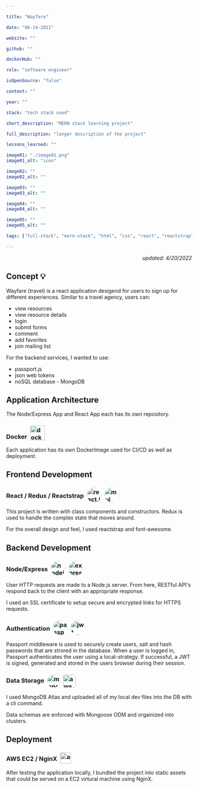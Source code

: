 ```yaml
---

title: "Wayfare"

date: "06-14-2021"

website: ""

github: ""

dockerHub: ""

role: "software engineer"

isOpenSource: "false"

context: ""

year: ""

stack: "tech stack used"

short_description: "MERN stack learning project"

full_description: "longer description of the project"

lessons_learned: ""

image01: "./image01.png"
image01_alt: "icon"

image02: ""
image02_alt: ""

image03: ""
image03_alt: ""

image04: ""
image04_alt: ""

image05: ""
image05_alt: ""

tags: ["full-stack", "mern-stack", "html", "css", "react", "reactstrap", "node", "express", "mongoose", "mongoDB", "passport-js", "jwt", "https", "server", "api", "o-auth 2.0", "aws"]

---
```


<div style="text-align: end">
  <em>updated: 4/20/2022</em>
</div>

## Concept 💡

Wayfare (travel) is a react application desigend for users to sign up for different experiences. Similar to a travel agency, users can:
* view resources
* view resource details
* login
* submit forms
* comment
* add favorites
* join mailing list

For the backend services, I wanted to use:
* passport.js
* json web tokens
* noSQL database - MongoDB

## Application Architecture

The Node/Express App and React App each has its own repository.

### Docker <a href="https://hub.docker.com" target="_blank" rel="noreferrer"><img style="margin-left: .25rem; vertical-align: -4px" src="https://www.docker.com/wp-content/uploads/2022/03/Moby-logo.png" alt="docker-hub" width="40" height="auto"/></a>

Each application has its own DockerImage used for CI/CD as well as deployment.

## Frontend Development

### React / Redux / Reactstrap <a href="https://reactjs.org/" target="_blank" rel="noreferrer"><img style="margin-left: .25rem; border-radius: 50%; vertical-align: -12px" src="https://www.cloudhadoop.com/img/content/react/react-logo.png?ezimgfmt=rs:236x262/rscb14/ng:webp/ngcb14" alt="react.js logo" width="40" height="auto"/></a> <a href="https://reactstrap.github.io/" target="_blank" rel="noreferrer"><img style="margin-left: .25rem; border-radius: 50%; vertical-align: -12px" src="https://www.cloudhadoop.com/img/content/react/react-logo.png?ezimgfmt=rs:236x262/rscb14/ng:webp/ngcb14" alt="mui logo" width="40" height="auto"/></a>

This project is written with class components and constructors. Redux is used to handle the complex state that moves around.

For the overall design and feel, I used reactstrap and font-awesome.

## Backend Development

### Node/Express <a href="https://nodejs.org/en/" target="_blank" rel="noreferrer"><img style="margin-left: .25rem; border-radius: 50%; vertical-align: -12px" src="https://w7.pngwing.com/pngs/780/57/png-transparent-node-js-javascript-database-mongodb-native-miscellaneous-text-trademark.png" alt="nodejs logo" width="40" height="auto"/></a> <a href="https://expressjs.com/" target="_blank" rel="noreferrer"><img style="margin-left: .25rem; border-radius: 50%; vertical-align: -12px" src="https://w7.pngwing.com/pngs/925/447/png-transparent-express-js-node-js-javascript-mongodb-node-js-text-trademark-logo.png" alt="express.js logo" width="40" height="auto"/></a>

User HTTP requests are made to a Node.js server. From here, RESTful API's respond back to the client with an appropriate response.

I used an SSL certificate to setup secure and encrypted links for HTTPS requests.

### Authentication <a href="https://www.passportjs.org/" target="_blank" rel="noreferrer"><img style="margin-left: .25rem; border-radius: 50%; vertical-align: -12px" src="https://avatars.githubusercontent.com/u/1160530?s=280&v=4" alt="passport.js logo" width="40" height="auto"/></a> <a href="https://jwt.io/" target="_blank" rel="noreferrer"><img style="margin-left: .25rem; border-radius: 50%; vertical-align: -12px" src="https://coursework.vschool.io/content/images/2016/06/jwt.png" alt="jwt logo" width="40" height="auto"/></a>

Passport middleware is used to securely create users, salt and hash passwords that are strored in the database. When a user is logged in, Passport authenticates the user using a local-strategy. If successful, a JWT is signed, generated and stored in the users browser during their session.

### Data Storage <a href="https://www.mongodb.com/" target="_blank" rel="noreferrer"><img style="margin-left: .25rem; border-radius: 50%; vertical-align: middle" src="https://code4developers.com/wp-content/uploads/2019/10/MongoDBicon.png" alt="mongodb logo" width="35" height="auto"/></a> <a href="https://aws.amazon.com/pm/serv-s3/?trk=fecf68c9-3874-4ae2-a7ed-72b6d19c8034&sc_channel=ps&sc_campaign=acquisition&sc_medium=ACQ-P|PS-GO|Brand|Desktop|SU|Storage|S3|US|EN|Text&s_kwcid=AL!4422!3!488982706722!e!!g!!aws%20s3&ef_id=Cj0KCQjw29CRBhCUARIsAOboZbJRRosGuyDvkhB_dwWPQlug5EBCIdWcY2xt7kUJ_dcZQZHu9sijLYgaAkNIEALw_wcB:G:s&s_kwcid=AL!4422!3!488982706722!e!!g!!aws%20s3" target="_blank" rel="noreferrer"><img style="margin-left: .25rem; border-radius: 5px; vertical-align: middle" src="https://res.cloudinary.com/hy4kyit2a/f_auto,fl_lossy,q_70/learn/modules/core-aws-services/store-and-retrieve-data-with-aws/images/d5d6add0a50dac23693532aec644c5a6_116-bb-1-a-4-0-a-0-d-46-b-2-863-f-1-d-8-a-362-a-3-c-12.png" alt="aws s3 logo" width="35" height="auto"/></a>

I used MongoDB Atlas and uploaded all of my local dev files into the DB with a cli command.

Data schemas are enforced with Mongoose ODM and orgainized into clusters.

## Deployment

### AWS EC2 / NginX <a href="https://aws.amazon.com/elasticbeanstalk/" target="_blank" rel="noreferrer"> <img style="margin-left: .25rem; vertical-align: -7px" src="https://raw.githubusercontent.com/newrelic/newrelic-quickstarts/v0.106.0/quickstarts/aws/aws-elastic-beanstalk/logo.svg" alt="aws beanstalk" width="30" height="auto"/></a>

After testing the application locally, I bundled the project into static assets that could be served on a EC2 virtural machine using NginX.